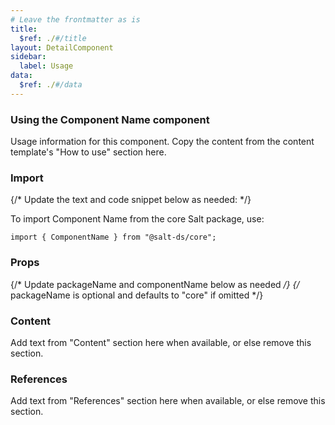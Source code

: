 ```yaml
---
# Leave the frontmatter as is
title:
  $ref: ./#/title
layout: DetailComponent
sidebar:
  label: Usage
data:
  $ref: ./#/data
---
```


### Using the Component Name component

Usage information for this component. Copy the content from the content
template's "How to use" section here.

### Import

{/* Update the text and code snippet below as needed: */}

To import Component Name from the core Salt package, use:

```
import { ComponentName } from "@salt-ds/core";
```

### Props

{/* Update packageName and componentName below as needed */}
{/* packageName is optional and defaults to "core" if omitted */}

<PropsTable packageName="core" componentName="ComponentName" />

### Content

Add text from "Content" section here when available, or else remove this
section.

### References

Add text from "References" section here when available, or else remove this
section.
